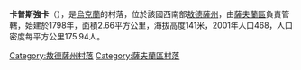 {{coord|48|0|17|N|30|2|20|E|scale:30000|display=title}}

{{Infobox settlement
|name=               卡普斯強卡
|native_name=        Капустянка
|native_name_lang=   ru
|subdivision_type1=  國家
|subdivision_name1=  [[烏克蘭|烏克蘭]]
|subdivision_type2=  州
|subdivision_name2=  [[敖得薩州|敖得薩州]]
|established_title=  成立
|established_date=   [[1798年|1798年]]
|latd= 48|latm= 0|lats= 17
|longd=30|longm=2|longs=20
|latNS=N|longEW=     E
|area_total_km2=     2.66
|timezone=           +2
|timezone_DST=       +3
|postal_code=        66623
|area_code=          +380 4865
|elevation_m=        141
|registration_plate= BH, НН / 16
|blank1_name=        官方語言
|blank1_info=        [[烏克蘭語|烏克蘭語]]、[[俄語|俄語]]
}}
'''卡普斯強卡'''（{{lang-uk|Капустянка}}），是[[烏克蘭|烏克蘭]]的村落，位於該國西南部[[敖德薩州|敖德薩州]]，由[[薩夫蘭區|薩夫蘭區]]負責管轄，始建於1798年，面積2.66平方公里，海拔高度141米，2001年人口468，人口密度每平方公里175.94人。

{{DEFAULTSORT:Капустянка}}
[[Category:敖德薩州村落|Category:敖德薩州村落]]
[[Category:薩夫蘭區村落|Category:薩夫蘭區村落]]


{{Odessa-geo-stub}}